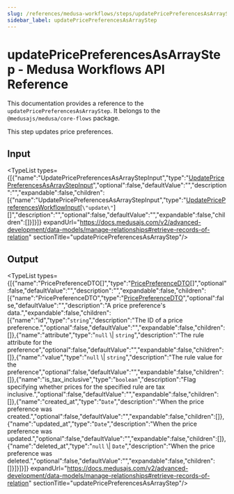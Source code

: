 ```yaml
---
slug: /references/medusa-workflows/steps/updatePricePreferencesAsArrayStep
sidebar_label: updatePricePreferencesAsArrayStep
---
```



# updatePricePreferencesAsArrayStep - Medusa Workflows API Reference

This documentation provides a reference to the `updatePricePreferencesAsArrayStep`. It belongs to the `@medusajs/medusa/core-flows` package.

This step updates price preferences.

## Input

<TypeList types={[{"name":"UpdatePricePreferencesAsArrayStepInput","type":"[UpdatePricePreferencesAsArrayStepInput](../../../../types/core_flows.UpdatePricePreferencesAsArrayStepInput/page.mdx)","optional":false,"defaultValue":"","description":"","expandable":false,"children":[{"name":"UpdatePricePreferencesAsArrayStepInput","type":"[UpdatePricePreferencesWorkflowInput](../../../../../types/WorkflowTypes/PricingWorkflow/interfaces/types.WorkflowTypes.PricingWorkflow.UpdatePricePreferencesWorkflowInput/page.mdx)[`\"update\"`][]","description":"","optional":false,"defaultValue":"","expandable":false,"children":[]}]}]} expandUrl="https://docs.medusajs.com/v2/advanced-development/data-models/manage-relationships#retrieve-records-of-relation" sectionTitle="updatePricePreferencesAsArrayStep"/>

## Output

<TypeList types={[{"name":"PricePreferenceDTO[]","type":"[PricePreferenceDTO](../../../../../pricing/interfaces/pricing.PricePreferenceDTO/page.mdx)[]","optional":false,"defaultValue":"","description":"","expandable":false,"children":[{"name":"PricePreferenceDTO","type":"[PricePreferenceDTO](../../../../../pricing/interfaces/pricing.PricePreferenceDTO/page.mdx)","optional":false,"defaultValue":"","description":"A price preference's data.","expandable":false,"children":[{"name":"id","type":"`string`","description":"The ID of a price preference.","optional":false,"defaultValue":"","expandable":false,"children":[]},{"name":"attribute","type":"`null` \\| `string`","description":"The rule attribute for the preference","optional":false,"defaultValue":"","expandable":false,"children":[]},{"name":"value","type":"`null` \\| `string`","description":"The rule value for the preference","optional":false,"defaultValue":"","expandable":false,"children":[]},{"name":"is_tax_inclusive","type":"`boolean`","description":"Flag specifying whether prices for the specified rule are tax inclusive.","optional":false,"defaultValue":"","expandable":false,"children":[]},{"name":"created_at","type":"`Date`","description":"When the price preference was created.","optional":false,"defaultValue":"","expandable":false,"children":[]},{"name":"updated_at","type":"`Date`","description":"When the price preference was updated.","optional":false,"defaultValue":"","expandable":false,"children":[]},{"name":"deleted_at","type":"`null` \\| `Date`","description":"When the price preference was deleted.","optional":false,"defaultValue":"","expandable":false,"children":[]}]}]}]} expandUrl="https://docs.medusajs.com/v2/advanced-development/data-models/manage-relationships#retrieve-records-of-relation" sectionTitle="updatePricePreferencesAsArrayStep"/>
